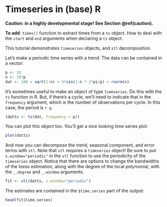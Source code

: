 # Timeseries in (base) R

**Caution: in a highly developmental stage! See Section  \@ref(caution).**

__To add__: `times()` function to extract times from a `ts` object. How to deal with the `start` and `end` arguments when declaring a `ts` object.

This tutorial demonstrates `timeseries` objects, and `stl` decomposition.

Let's make a periodic time series with a trend. The data can be contained in a vector:

```r
p <- 10
n <- 20*p
dat <- 100 + sqrt(1:n) + 5*sin(1:n * 2*pi/p) + rnorm(n)
```

It's sometimes useful to make an object of type `timeseries`. Do this with the `ts` function in R. But, if there's a cycle, we'll need to indicate that in the `frequency` argument, which is the number of observations per cycle. In this case, the period is `r p`. 

```r
(datts <- ts(dat, frequency = p))
```

You can plot this object too. You'll get a nice looking time series plot:

```r
plot(datts)
```

And now you can decompose the trend, seasonal component, and error terms with `stl`. Note that `stl` requires a `timeseries` object! Be sure to put `s.window="periodic"` in the `stl` function to use the periodicity of the `timeseries` object. Notice that there are options to change the bandwidths of the loess estimation, along with the degree of the local polynomial, with the `_.degree` and `_.window` arguments.  

```r
fit <- stl(datts, s.window="periodic")
```

The estimates are contained in the `$time.series` part of the output:

```r
head(fit$time.series)
```
